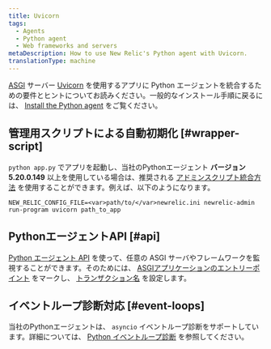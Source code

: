 ```yaml
---
title: Uvicorn
tags:
  - Agents
  - Python agent
  - Web frameworks and servers
metaDescription: How to use New Relic's Python agent with Uvicorn.
translationType: machine
---
```


[ASGI](https://asgi.readthedocs.io/en/latest/) サーバー [Uvicorn](https://www.uvicorn.org/) を使用するアプリに Python エージェントを統合するための要件とヒントについてお読みください。一般的なインストール手順に戻るには、 [Install the Python agent](/docs/agents/python-agent/installation-configuration/python-agent-installation) をご覧ください。

## 管理用スクリプトによる自動初期化 [#wrapper-script]

`python app.py` でアプリを起動し、当社のPythonエージェント **バージョン5.20.0.149** 以上を使用している場合は、推奨される [アドミンスクリプト統合方法](/docs/agents/python-agent/installation-configuration/python-agent-installation#integration) を使用することができます。例えば、以下のようになります。

```
NEW_RELIC_CONFIG_FILE=<var>path/to/</var>newrelic.ini newrelic-admin run-program uvicorn path_to_app
```

## PythonエージェントAPI [#api]

[Python エージェント API](/docs/agents/python-agent/python-agent-api) を使って、任意の ASGI サーバやフレームワークを監視することができます。そのためには、 [ASGIアプリケーションのエントリーポイント](/docs/agents/python-agent/python-agent-api/asgiapplication-python-agent-api) をマークし、 [トランザクション名](/docs/agents/python-agent/python-agent-api/settransactionname-python-agent-api) を設定します。

## イベントループ診断対応 [#event-loops]

当社のPythonエージェントは、 `asyncio` イベントループ診断をサポートしています。詳細については、 [Python イベントループ診断](/docs/agents/python-agent/supported-features/python-event-loop-diagnostics) を参照してください。
